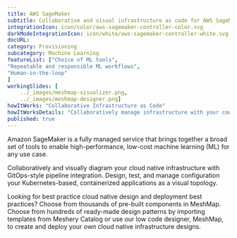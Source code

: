 ```yaml
---
title: AWS SageMaker  
subtitle: Collaborative and visual infrastructure as code for AWS SageMaker
integrationIcon: icon/color/aws-sagemaker-controller-color.svg
darkModeIntegrationIcon: icon/white/aws-sagemaker-controller-white.svg
docURL: 
category: Provisioning
subcategory: Machine Learning
featureList: ["Choice of ML tools",
"Repeatable and responsible ML workflows",
"Human-in-the-loop"
]
workingSlides: [
    ../_images/meshmap-visualizer.png,
    ../_images/meshmap-designer.png]
howItWorks: "Collaborative Infrastructure as Code"
howItWorksDetails: "Collaboratively manage infrastructure with your coworkers synchronously sharing the same designs."
published: true
---
```

<p>
    Amazon SageMaker is a fully managed service that brings together a broad set of tools to enable high-performance, low-cost machine learning (ML) for any use case.
</p>
<p>
    Collaboratively and visually diagram your cloud native infrastructure with GitOps-style pipeline integration. Design, test, and manage configuration your Kubernetes-based, containerized applications as a visual topology.
</p>
<p>
    Looking for best practice cloud native design and deployment best practices? Choose from thousands of pre-built components in MeshMap. Choose from hundreds of ready-made design patterns by importing templates from Meshery Catalog or use our low code designer, MeshMap, to create and deploy your own cloud native infrastructure designs.
</p>